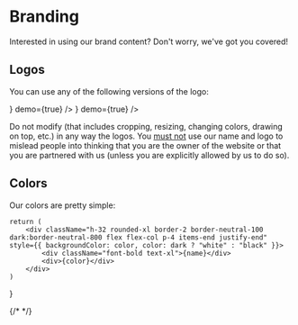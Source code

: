 
# Branding

Interested in using our brand content? Don't worry, we've got you covered!

## Logos

You can use any of the following versions of the logo:

<Cards>
    <Card title="Black logo" href="/logo/black.png" icon={<img src="/logo/black.png" className="h-6 w-6" />} demo={true} />
    <Card title="White logo" href="/logo/white.png" icon={<img src="/logo/white.png" className="h-6 w-6" />} demo={true} />
</Cards>

Do not modify (that includes cropping, resizing, changing colors, drawing on top, etc.) in any way the logos. You <u>must not</u> use our name and logo to mislead people into thinking that you are the owner of the website or that you are partnered with us (unless you are explicitly allowed by us to do so).

## Colors

Our colors are pretty simple:

    return (
        <div className="h-32 rounded-xl border-2 border-neutral-100 dark:border-neutral-800 flex flex-col p-4 items-end justify-end" style={{ backgroundColor: color, color: dark ? "white" : "black" }}>
            <div className="font-bold text-xl">{name}</div>
            <div>{color}</div>
        </div>
    )
}

<div className="my-4 grid gri-cols-1 md:grid-cols-2 gap-4">
    <Color name="Black" color="#000000" dark={true} />
    <Color name="White" color="#FFFFFF" dark={false} />
    {/* <Color name="Pink" color="#f43f5e" dark={false} /> */}
    <Color name="Radical Red" color="#ff0055" dark={false} />
</div>
